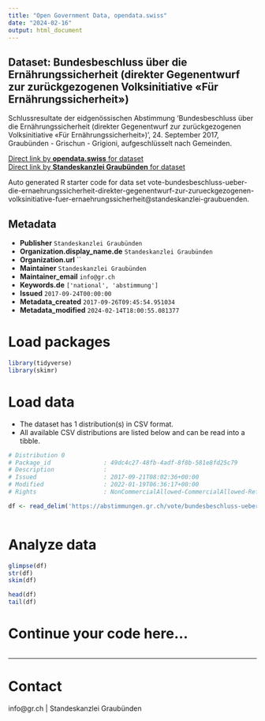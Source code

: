 ```yaml
---
title: "Open Government Data, opendata.swiss"
date: "2024-02-16"
output: html_document
---
```


## Dataset: Bundesbeschluss über die Ernährungssicherheit (direkter Gegenentwurf zur zurückgezogenen Volksinitiative «Für Ernährungssicherheit»)

Schlussresultate der eidgenössischen Abstimmung 'Bundesbeschluss über die Ernährungssicherheit (direkter Gegenentwurf zur zurückgezogenen Volksinitiative «Für Ernährungssicherheit»)', 24. September 2017, Graubünden - Grischun - Grigioni, aufgeschlüsselt nach Gemeinden.

[Direct link by **opendata.swiss** for dataset](https://opendata.swiss/de/dataset/bundesbeschluss-uber-die-ernahrungssicherheit-direkter-gegenentwurf-zur-zuruckgezogenen-volksin)<br>
[Direct link by **Standeskanzlei Graubünden** for dataset](https://abstimmungen.gr.ch/vote/bundesbeschluss-ueber-die-ernaehrungssicherheit-direkter-gegenentwurf-zur-zurueckgezogenen-volksinitiative-fuer-ernaehrungssicherheit/data)

Auto generated R starter code for data set vote-bundesbeschluss-ueber-die-ernaehrungssicherheit-direkter-gegenentwurf-zur-zurueckgezogenen-volksinitiative-fuer-ernaehrungssicherheit@standeskanzlei-graubuenden.

## Metadata

- **Publisher** `Standeskanzlei Graubünden`
- **Organization.display_name.de** `Standeskanzlei Graubünden`
- **Organization.url** ``
- **Maintainer** `Standeskanzlei Graubünden`
- **Maintainer_email** `info@gr.ch`
- **Keywords.de** `['national', 'abstimmung']`
- **Issued** `2017-09-24T00:00:00`
- **Metadata_created** `2017-09-26T09:45:54.951034`
- **Metadata_modified** `2024-02-14T18:00:55.081377`


# Load packages

```r

library(tidyverse)
library(skimr)

```

# Load data

-   The dataset has 1 distribution(s) in CSV format.
-   All available CSV distributions are listed below and can be read into a tibble.

```r

# Distribution 0
# Package_id               : 49dc4c27-48fb-4adf-8f8b-581e8fd25c79
# Description              : 
# Issued                   : 2017-09-21T08:02:36+00:00
# Modified                 : 2022-01-19T06:36:17+00:00
# Rights                   : NonCommercialAllowed-CommercialAllowed-ReferenceRequired

df <- read_delim('https://abstimmungen.gr.ch/vote/bundesbeschluss-ueber-die-ernaehrungssicherheit-direkter-gegenentwurf-zur-zurueckgezogenen-volksinitiative-fuer-ernaehrungssicherheit/data-csv')



```

# Analyze data

```r

glimpse(df)
str(df)
skim(df)

head(df)
tail(df)

```

# Continue your code here...

```r

```

------------------------------------------------------------------------

# Contact

info@gr.ch | Standeskanzlei Graubünden

